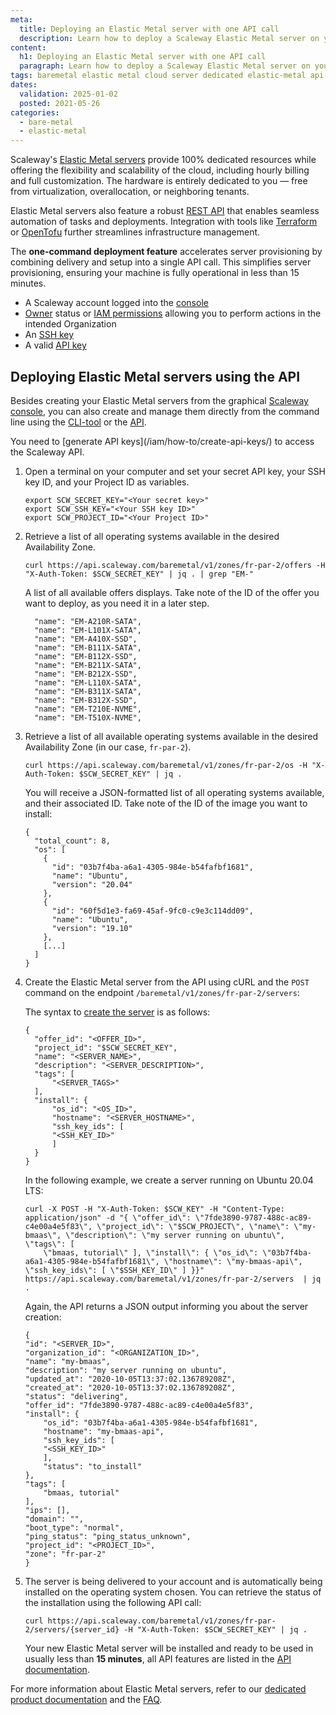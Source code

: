 ```yaml
---
meta:
  title: Deploying an Elastic Metal server with one API call
  description: Learn how to deploy a Scaleway Elastic Metal server on your favorite OS with a single API command.
content:
  h1: Deploying an Elastic Metal server with one API call
  paragraph: Learn how to deploy a Scaleway Elastic Metal server on your favorite OS with a single API command.
tags: baremetal elastic metal cloud server dedicated elastic-metal api-call
dates:
  validation: 2025-01-02
  posted: 2021-05-26
categories:
  - bare-metal
  - elastic-metal
---
```


Scaleway's [Elastic Metal servers](https://www.scaleway.com/en/elastic-metal/) provide 100% dedicated resources while offering the flexibility and scalability of the cloud, including hourly billing and full customization. The hardware is entirely dedicated to you — free from virtualization, overallocation, or neighboring tenants.

Elastic Metal servers also feature a robust [REST API](https://www.scaleway.com/en/developers/api/elastic-metal/) that enables seamless automation of tasks and deployments. Integration with tools like [Terraform](https://www.terraform.io/) or [OpenTofu](https://opentofu.org/) further streamlines infrastructure management.

The **one-command deployment feature** accelerates server provisioning by combining delivery and setup into a single API call. This simplifies server provisioning, ensuring your machine is fully operational in less than 15 minutes.

<Macro id="requirements" />

- A Scaleway account logged into the [console](https://console.scaleway.com)
- [Owner](/iam/concepts/#owner) status or [IAM permissions](/iam/concepts/#permission) allowing you to perform actions in the intended Organization
- An [SSH key](/organizations-and-projects/how-to/create-ssh-key/)
- A valid [API key](/iam/how-to/create-api-keys/)

## Deploying Elastic Metal servers using the API

Besides creating your Elastic Metal servers from the graphical [Scaleway console](/elastic-metal/how-to/create-server/), you can also create and manage them directly from the command line using the [CLI-tool](https://github.com/scaleway/scaleway-cli) or the [API](https://www.scaleway.com/en/developers/api/elastic-metal/).

<Message type="note">
  You need to [generate API keys](/iam/how-to/create-api-keys/) to access the Scaleway API.
</Message>

1. Open a terminal on your computer and set your secret API key, your SSH key ID, and your Project ID as variables.
    ```
    export SCW_SECRET_KEY="<Your secret key>"
    export SCW_SSH_KEY="<Your SSH key ID>"
    export SCW_PROJECT_ID="<Your Project ID>"
    ```
2. Retrieve a list of all operating systems available in the desired Availability Zone.
    ```
    curl https://api.scaleway.com/baremetal/v1/zones/fr-par-2/offers -H "X-Auth-Token: $SCW_SECRET_KEY" | jq . | grep "EM-"
    ```

    A list of all available offers displays. Take note of the ID of the offer you want to deploy, as you need it in a later step.

    ```
      "name": "EM-A210R-SATA",
      "name": "EM-L101X-SATA",
      "name": "EM-A410X-SSD",
      "name": "EM-B111X-SATA",
      "name": "EM-B112X-SSD",
      "name": "EM-B211X-SATA",
      "name": "EM-B212X-SSD",
      "name": "EM-L110X-SATA",
      "name": "EM-B311X-SATA",
      "name": "EM-B312X-SSD",
      "name": "EM-T210E-NVME",
      "name": "EM-T510X-NVME",
    ```
3. Retrieve a list of all available operating systems available in the desired Availability Zone (in our case, `fr-par-2`).
    ```
    curl https://api.scaleway.com/baremetal/v1/zones/fr-par-2/os -H "X-Auth-Token: $SCW_SECRET_KEY" | jq .
    ```

    You will receive a JSON-formatted list of all operating systems available, and their associated ID. Take note of the ID of the image you want to install:

    ```
    {
      "total_count": 8,
      "os": [
        {
          "id": "03b7f4ba-a6a1-4305-984e-b54fafbf1681",
          "name": "Ubuntu",
          "version": "20.04"
        },
        {
          "id": "60f5d1e3-fa69-45af-9fc0-c9e3c114dd09",
          "name": "Ubuntu",
          "version": "19.10"
        },
        [...]
      ]
    }
    ```
4. Create the Elastic Metal server from the API using cURL and the `POST` command on the endpoint `/baremetal/v1/zones/fr-par-2/servers`:

    The syntax to [create the server](https://www.scaleway.com/en/developers/api/elastic-metal/#path-servers-create-an-elastic-metal-server) is as follows:
    ```
    {
      "offer_id": "<OFFER_ID>",
      "project_id": "$SCW_SECRET_KEY",
      "name": "<SERVER_NAME>",
      "description": "<SERVER_DESCRIPTION>",
      "tags": [
          "<SERVER_TAGS>"
      ],
      "install": {
          "os_id": "<OS_ID>",
          "hostname": "<SERVER_HOSTNAME>",
          "ssh_key_ids": [
          "<SSH_KEY_ID>"
          ]
      }
    }
    ```

    In the following example, we create a server running on Ubuntu 20.04 LTS:

    ```
    curl -X POST -H "X-Auth-Token: $SCW_KEY" -H "Content-Type: application/json" -d "{ \"offer_id\": \"7fde3890-9787-488c-ac89-c4e00a4e5f83\", \"project_id\": \"$SCW_PROJECT\", \"name\": \"my-bmaas\", \"description\": \"my server running on ubuntu\", \"tags\": [
        \"bmaas, tutorial\" ], \"install\": { \"os_id\": \"03b7f4ba-a6a1-4305-984e-b54fafbf1681\", \"hostname\": \"my-bmaas-api\", \"ssh_key_ids\": [ \"$SSH_KEY_ID\" ] }}" https://api.scaleway.com/baremetal/v1/zones/fr-par-2/servers  | jq .
    ```

    Again, the API returns a JSON output informing you about the server creation:

    ```
    {
    "id": "<SERVER_ID>",
    "organization_id": "<ORGANIZATION_ID>",
    "name": "my-bmaas",
    "description": "my server running on ubuntu",
    "updated_at": "2020-10-05T13:37:02.136789208Z",
    "created_at": "2020-10-05T13:37:02.136789208Z",
    "status": "delivering",
    "offer_id": "7fde3890-9787-488c-ac89-c4e00a4e5f83",
    "install": {
        "os_id": "03b7f4ba-a6a1-4305-984e-b54fafbf1681",
        "hostname": "my-bmaas-api",
        "ssh_key_ids": [
        "<SSH_KEY_ID>"
        ],
        "status": "to_install"
    },
    "tags": [
        "bmaas, tutorial"
    ],
    "ips": [],
    "domain": "",
    "boot_type": "normal",
    "ping_status": "ping_status_unknown",
    "project_id": "<PROJECT_ID>",
    "zone": "fr-par-2"
    }
    ```
5. The server is being delivered to your account and is automatically being installed on the operating system chosen. You can retrieve the status of the installation using the following API call:
    ```
    curl https://api.scaleway.com/baremetal/v1/zones/fr-par-2/servers/{server_id} -H "X-Auth-Token: $SCW_SECRET_KEY" | jq .
    ```

    Your new Elastic Metal server will be installed and ready to be used in usually less than **15 minutes**, all API features are listed in the [API documentation](https://www.scaleway.com/en/developers/api/elastic-metal/).

For more information about Elastic Metal servers, refer to our [dedicated product documentation](/elastic-metal/) and the [FAQ](/elastic-metal/faq/).